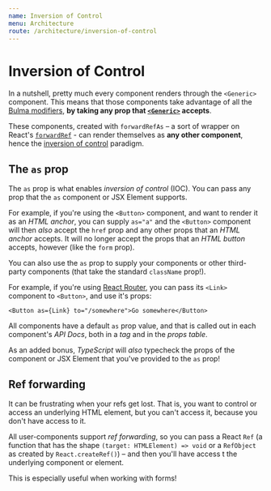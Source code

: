 ```yaml
---
name: Inversion of Control
menu: Architecture
route: /architecture/inversion-of-control
---
```


# Inversion of Control

In a nutshell, pretty much every component renders through the `<Generic>` component.
This means that those components take advantage of all the [Bulma modifiers](https://bulma.io/documentation/modifiers/), **by taking any prop that [`<Generic>`](/base/generic) accepts**.

These components, created with `forwardRefAs` – a sort of wrapper on React's [`forwardRef`](https://reactjs.org/docs/forwarding-refs.html) - can render themselves as **any other component**, hence the [inversion of control](https://en.wikipedia.org/wiki/Inversion_of_control) paradigm.

## The `as` prop

The `as` prop is what enables _inversion of control_ (IOC).
You can pass any prop that the `as` component or JSX Element supports.

For example, if you're using the `<Button>` component, and want to render it as an _HTML anchor_, you can supply `as="a"` and the `<Button>` component will then _also_ accept the `href` prop and any other props that an _HTML anchor_ accepts. It will no longer accept the props that an _HTML button_ accepts, however (like the `form` prop).

You can also use the `as` prop to supply your components or other third-party components (that take the standard `className` prop!).

For example, if you're using [React Router](https://reacttraining.com/react-router/), you can pass its `<Link>` component to `<Button>`, and use it's props:

`<Button as={Link} to="/somewhere">Go somewhere</Button>`

All components have a default `as` prop value, and that is called out in each component's _API Docs_, both in a _tag_ and in the _props table_.

As an added bonus, _TypeScript_ will _also_ typecheck the props of the component or JSX Element that you've provided to the `as` prop!

## Ref forwarding

It can be frustrating when your refs get lost.
That is, you want to control or access an underlying HTML element, but you can't access it, because you don't have access to it.

All user-components support _ref forwarding_, so you can pass a React `Ref` (a function that has the shape `(target: HTMLElement) => void` or a `RefObject` as created by `React.createRef()`) – and then you'll have access t the underlying component or element.

This is especially useful when working with forms!
